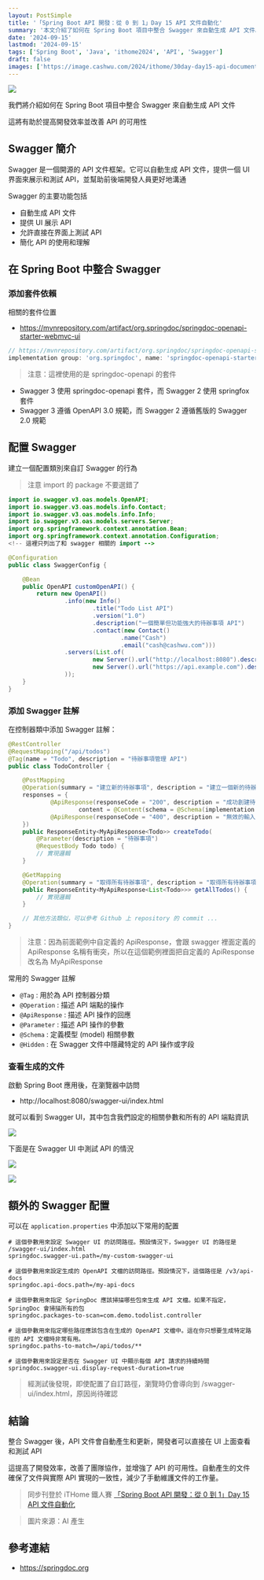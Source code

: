 ```yaml
---
layout: PostSimple
title: '「Spring Boot API 開發：從 0 到 1」Day 15 API 文件自動化'
summary: '本文介紹了如何在 Spring Boot 項目中整合 Swagger 來自動生成 API 文件。文章首先簡要介紹了 Swagger 及其主要功能，然後詳細說明了在 Spring Boot 中整合 Swagger 的步驟，包括添加依賴、配置 Swagger、在控制器中添加 Swagger 註解等。文章還介紹了常用的 Swagger 註解及其用途，以及如何查看生成的 API 文件。此外，文章還提供了一些額外的 Swagger 配置選項。最後，文章總結了整合 Swagger 的好處，強調了它對提高開發效率、改善團隊協作和增強 API 可用性的重要性。這篇文章為 Spring Boot 開發者提供了一個全面的 API 文檔自動化指南'
date: '2024-09-15'
lastmod: '2024-09-15'
tags: ['Spring Boot', 'Java', 'ithome2024', 'API', 'Swagger']
draft: false
images: ['https://image.cashwu.com/2024/ithome/30day-day15-api-documentation-automation/cover.webp']
---
```


![](https://image.cashwu.com/2024/ithome/30day-day15-api-documentation-automation/cover.webp)

我們將介紹如何在 Spring Boot 項目中整合 Swagger 來自動生成 API 文件

這將有助於提高開發效率並改善 API 的可用性

## Swagger 簡介

Swagger 是一個開源的 API 文件框架。它可以自動生成 API 文件，提供一個 UI 界面來展示和測試 API，並幫助前後端開發人員更好地溝通

Swagger 的主要功能包括

- 自動生成 API 文件
- 提供 UI 展示 API
- 允許直接在界面上測試 API
- 簡化 API 的使用和理解

## 在 Spring Boot 中整合 Swagger

### 添加套件依賴

相關的套件位置

- https://mvnrepository.com/artifact/org.springdoc/springdoc-openapi-starter-webmvc-ui

```groovy
// https://mvnrepository.com/artifact/org.springdoc/springdoc-openapi-starter-webmvc-ui
implementation group: 'org.springdoc', name: 'springdoc-openapi-starter-webmvc-ui', version: '2.6.0'
```

> 注意：這裡使用的是 springdoc-openapi 的套件

- Swagger 3 使用 springdoc-openapi 套件，而 Swagger 2 使用 springfox 套件
- Swagger 3 遵循 OpenAPI 3.0 規範，而 Swagger 2 遵循舊版的 Swagger 2.0 規範

## 配置 Swagger

建立一個配置類別來自訂 Swagger 的行為

> 注意 import 的 package 不要選錯了

```java
import io.swagger.v3.oas.models.OpenAPI;
import io.swagger.v3.oas.models.info.Contact;
import io.swagger.v3.oas.models.info.Info;
import io.swagger.v3.oas.models.servers.Server;
import org.springframework.context.annotation.Bean;
import org.springframework.context.annotation.Configuration;
<!-- 這裡只列出了和 swagger 相關的 import -->

@Configuration
public class SwaggerConfig {

    @Bean
    public OpenAPI customOpenAPI() {
        return new OpenAPI()
                .info(new Info()
                        .title("Todo List API")
                        .version("1.0")
                        .description("一個簡單但功能強大的待辦事項 API")
                        .contact(new Contact()
                                .name("Cash")
                                .email("cash@cashwu.com")))
                .servers(List.of(
                        new Server().url("http://localhost:8080").description("開發環境"),
                        new Server().url("https://api.example.com").description("生產環境")
                ));
    }
}
```

### 添加 Swagger 註解

在控制器類中添加 Swagger 註解：

```java
@RestController
@RequestMapping("/api/todos")
@Tag(name = "Todo", description = "待辦事項管理 API")
public class TodoController {

    @PostMapping
    @Operation(summary = "建立新的待辦事項", description = "建立一個新的待辦事項並將其加入清單中",
    responses = {
            @ApiResponse(responseCode = "200", description = "成功創建待辦事項",
                    content = @Content(schema = @Schema(implementation = ApiResponse.class))),
            @ApiResponse(responseCode = "400", description = "無效的輸入")
    })
    public ResponseEntity<MyApiResponse<Todo>> createTodo(
        @Parameter(description = "待辦事項")
        @RequestBody Todo todo) {
        // 實現邏輯
    }

    @GetMapping
    @Operation(summary = "取得所有待辦事項", description = "取得所有待辦事項的清單")
    public ResponseEntity<MyApiResponse<List<Todo>>> getAllTodos() {
        // 實現邏輯
    }

    // 其他方法類似，可以參考 Github 上 repository 的 commit ...
}
```

> 注意：因為前面範例中自定義的 ApiResponse，會跟 swagger 裡面定義的 ApiResponse 名稱有衝突，所以在這個範例裡面把自定義的 ApiResponse 改名為 MyApiResponse

常用的 Swagger 註解

- `@Tag` : 用於為 API 控制器分類
- `@Operation` : 描述 API 端點的操作
- `@ApiResponse` : 描述 API 操作的回應
- `@Parameter` : 描述 API 操作的參數
- `@Schema` : 定義模型 (model) 相關參數
- `@Hidden` : 在 Swagger 文件中隱藏特定的 API 操作或字段

### 查看生成的文件

啟動 Spring Boot 應用後，在瀏覽器中訪問

- http://localhost:8080/swagger-ui/index.html

就可以看到 Swagger UI，其中包含我們設定的相關參數和所有的 API 端點資訊

![](https://image.cashwu.com/2024/ithome/30day-day15-api-documentation-automation/01.webp)

下面是在 Swagger UI 中測試 API 的情況

![](https://image.cashwu.com/2024/ithome/30day-day15-api-documentation-automation/02.webp)

![](https://image.cashwu.com/2024/ithome/30day-day15-api-documentation-automation/03.webp)

## 額外的 Swagger 配置

可以在 `application.properties` 中添加以下常用的配置

```properties
# 這個參數用來設定 Swagger UI 的訪問路徑。預設情況下，Swagger UI 的路徑是 /swagger-ui/index.html
springdoc.swagger-ui.path=/my-custom-swagger-ui

# 這個參數用來設定生成的 OpenAPI 文檔的訪問路徑。預設情況下，這個路徑是 /v3/api-docs
springdoc.api-docs.path=/my-api-docs

# 這個參數用來指定 SpringDoc 應該掃描哪些包來生成 API 文檔。如果不指定，SpringDoc 會掃描所有的包
springdoc.packages-to-scan=com.demo.todolist.controller

# 這個參數用來指定哪些路徑應該包含在生成的 OpenAPI 文檔中。這在你只想要生成特定路徑的 API 文檔時非常有用。
springdoc.paths-to-match=/api/todos/**

# 這個參數用來設定是否在 Swagger UI 中顯示每個 API 請求的持續時間
springdoc.swagger-ui.display-request-duration=true
```

> 經測試後發現，即使配置了自訂路徑，瀏覽時仍會導向到 /swagger-ui/index.html，原因尚待確認

## 結論

整合 Swagger 後，API 文件會自動產生和更新，開發者可以直接在 UI 上面查看和測試 API

這提高了開發效率，改善了團隊協作，並增強了 API 的可用性。自動產生的文件確保了文件與實際 API 實現的一致性，減少了手動維護文件的工作量。

> 同步刊登於 iTHome 鐵人賽 [「Spring Boot API 開發：從 0 到 1」Day 15 API 文件自動化](https://ithelp.ithome.com.tw/articles/10347859)

> 圖片來源：AI 產生

## 參考連結

- https://springdoc.org
